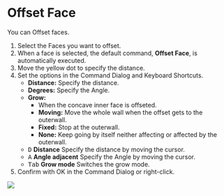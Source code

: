 
<Reference shortcut="Shift + O" command="Offset Face" button="" />

# Offset Face

You can Offset faces.

1. Select the Faces you want to offset.
2. When a face is selected, the default command, **Offset Face**, is automatically executed.
3. Move the yellow dot to specify the distance.
4. Set the options in the Command Dialog and Keyboard Shortcuts.
     - **Distance:** Specify the distance.
     - **Degrees:** Specify the Angle.
     - **Grow:**
          - When the concave inner face is offseted.
          - **Moving:** Move the whole wall when the offset gets to the outerwall.
          - **Fixed:** Stop at the outerwall.
          - **None:** Keep going by itself neither affecting or affected by the outerwall.
     - <kbd>D</kbd> **Distance** Specify the distance by moving the cursor.
     - <kbd>A</kbd> **Angle adjacent** Specify the Angle by moving the cursor.
     - <kbd>Tab</kbd> **Grow mode** Switches the grow mode.
5. Confirm with OK in the Command Dialog or right-click.

![](/img/offset-face.gif)






